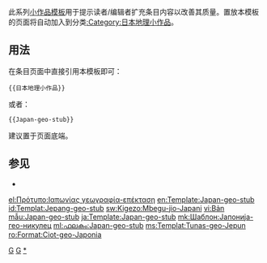 <includeonly><!-- 在這裡加入模板的保護標識 --></includeonly><noinclude>{{template doc page viewed directly}}</noinclude>
<!-- 在本行下編輯模板說明 -->
此系列[[:Category:小作品模板|小作品模板]]用于提示读者/编辑者扩充条目内容以改善其质量。置放本模板的页面将自动加入到分类[[:Category:日本地理小作品]]。
== 用法 ==
在条目页面中直接引用本模板即可：
<pre>{{日本地理小作品}}
</pre>
或者：
<pre>{{Japan-geo-stub}}
</pre>
建议置于页面底端。
== 参见 ==
* {{tl|Geo-stub}}
<includeonly>
<!-- 本行下加入模板的分類 -->
[[Category:日本模板|G]] 
[[Category:日本小作品模板|G]]
[[Category:日本地理小作品|*]]
<!-- 本行下加入模板的跨語言鏈接 -->
[[el:Πρότυπο:Ιαπωνίας γεωγραφία-επέκταση]]
[[en:Template:Japan-geo-stub]]
[[id:Templat:Jepang-geo-stub]]
[[sw:Kigezo:Mbegu-jio-Japani]]
[[vi:Bản mẫu:Japan-geo-stub]]
[[ja:Template:Japan-geo-stub]]
[[mk:Шаблон:Јапонија-гео-никулец]]
[[ml:ഫലകം:Japan-geo-stub]]
[[ms:Templat:Tunas-geo-Jepun]]
[[ro:Format:Ciot-geo-Japonia]]
</includeonly>